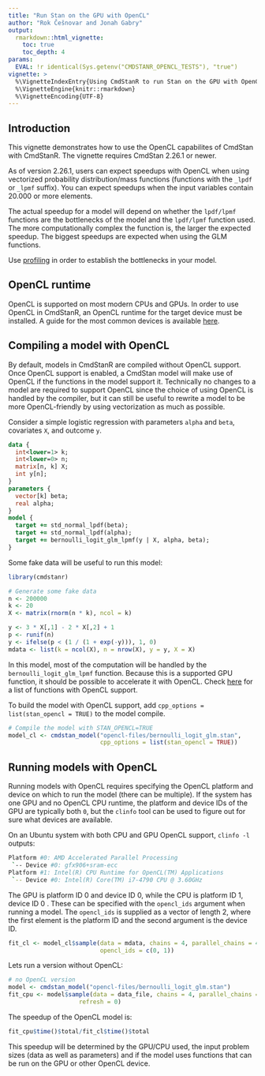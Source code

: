 ```yaml
---
title: "Run Stan on the GPU with OpenCL"
author: "Rok Češnovar and Jonah Gabry"
output: 
  rmarkdown::html_vignette:
    toc: true
    toc_depth: 4
params:
  EVAL: !r identical(Sys.getenv("CMDSTANR_OPENCL_TESTS"), "true")
vignette: >
  %\VignetteIndexEntry{Using CmdStanR to run Stan on the GPU with OpenCL}
  %\VignetteEngine{knitr::rmarkdown}
  %\VignetteEncoding{UTF-8}
---
```


## Introduction

This vignette demonstrates how to use the OpenCL capabilites of CmdStan with
CmdStanR. The vignette requires CmdStan 2.26.1 or newer.

As of version 2.26.1, users can expect speedups with OpenCL when using vectorized
probability distribution/mass functions (functions with the `_lpdf` or `_lpmf`
suffix). You can expect speedups when the input variables contain 20.000 or more elements.

The actual speedup for a model will depend on whether the `lpdf/lpmf` functions
are the bottlenecks of the model and the `lpdf/lpmf` function used. 
The more computationally complex the function is, the larger the expected speedup.
The biggest speedups are expected when using the GLM functions.

Use [profiling](../profiling.Rmd) in order to establish the bottlenecks in your model.

## OpenCL runtime

OpenCL is supported on most modern CPUs and GPUs. In order to use
OpenCL in CmdStanR, an OpenCL runtime for the target device must be installed.
A guide for the most common devices is available [here](https://mc-stan.org/docs/2_26/cmdstan-guide/parallelization.html#opencl).

## Compiling a model with OpenCL

By default, models in CmdStanR are compiled without OpenCL support. Once OpenCL
support is enabled, a CmdStan model will make use of OpenCL if the functions
in the model support it. Technically no changes to a model are required to
support OpenCL since the choice of using OpenCL is handled by the compiler,
but it can still be useful to rewrite a model to be more OpenCL-friendly by
using vectorization as much as possible.

Consider a simple logistic regression with parameters `alpha` and `beta`,
covariates `X`, and outcome `y`.

```stan
data {
  int<lower=1> k;
  int<lower=0> n;
  matrix[n, k] X;
  int y[n];
}
parameters {
  vector[k] beta;
  real alpha;
}
model {
  target += std_normal_lpdf(beta);
  target += std_normal_lpdf(alpha);
  target += bernoulli_logit_glm_lpmf(y | X, alpha, beta);
}
```

Some fake data will be useful to run this model:

```r
library(cmdstanr)

# Generate some fake data
n <- 200000
k <- 20
X <- matrix(rnorm(n * k), ncol = k)

y <- 3 * X[,1] - 2 * X[,2] + 1
p <- runif(n)
y <- ifelse(p < (1 / (1 + exp(-y))), 1, 0)
mdata <- list(k = ncol(X), n = nrow(X), y = y, X = X)
```

In this model, most of the computation will be handled by the
`bernoulli_logit_glm_lpmf` function. Because this is a supported GPU function,
it should be possible to accelerate it with OpenCL. Check 
[here](http://mc-stan.org/math/opencl_support.html) for a list of functions
with OpenCL support.

To build the model with OpenCL support, add
`cpp_options = list(stan_opencl = TRUE)` to the model compile.

```r
# Compile the model with STAN_OPENCL=TRUE
model_cl <- cmdstan_model("opencl-files/bernoulli_logit_glm.stan",
                          cpp_options = list(stan_opencl = TRUE))
```

## Running models with OpenCL

Running models with OpenCL requires specifying the OpenCL platform and device
on which to run the model (there can be multiple). If the system has one GPU
and no OpenCL CPU runtime, the platform and device IDs of the GPU are typically
both `0`, but the `clinfo` tool can be used to figure out for sure what devices
are available.

On an Ubuntu system with both CPU and GPU OpenCL support, `clinfo -l` outputs:

```bash
Platform #0: AMD Accelerated Parallel Processing
 `-- Device #0: gfx906+sram-ecc
Platform #1: Intel(R) CPU Runtime for OpenCL(TM) Applications
 `-- Device #0: Intel(R) Core(TM) i7-4790 CPU @ 3.60GHz
```

The GPU is platform ID 0 and device ID 0, while the CPU is platform ID 1,
device ID 0 . These can be specified with the `opencl_ids` argument 
when running a model. The `opencl_ids` is  supplied as a vector of 
length 2, where the first element is the platform ID and the second
argument is the device ID.

```r
fit_cl <- model_cl$sample(data = mdata, chains = 4, parallel_chains = 4,
                          opencl_ids = c(0, 1))
```

Lets run a version without OpenCL:

```r
# no OpenCL version
model <- cmdstan_model("opencl-files/bernoulli_logit_glm.stan")
fit_cpu <- model$sample(data = data_file, chains = 4, parallel_chains = 4,
                    refresh = 0)
```

The speedup of the OpenCL model is:
```r
fit_cpu$time()$total/fit_cl$time()$total
```

This speedup will be determined by the GPU/CPU used, the input problem
sizes (data as well as parameters) and if the model uses functions
that can be run on the GPU or other OpenCL device.
